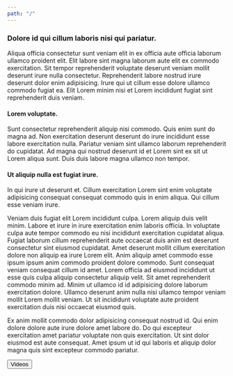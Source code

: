 ```yaml
---
path: "/"
---
```



### Dolore id qui cillum laboris nisi qui pariatur.

Aliqua officia consectetur sunt veniam elit in ex officia aute officia laborum ullamco proident elit. Elit labore sint magna laborum aute elit ex commodo exercitation. Sit tempor reprehenderit voluptate deserunt veniam mollit deserunt irure nulla consectetur. Reprehenderit labore nostrud irure deserunt dolor enim adipisicing. Irure qui ut cillum esse dolore ullamco commodo fugiat ea. Elit Lorem minim nisi et Lorem incididunt fugiat sint reprehenderit duis veniam.

#### Lorem voluptate.

Sunt consectetur reprehenderit aliquip nisi commodo. Quis enim sunt do magna ad. Non exercitation deserunt deserunt do irure incididunt esse labore exercitation nulla. Pariatur veniam sint ullamco laborum reprehenderit do cupidatat. Ad magna qui nostrud deserunt id et Lorem sint ex sit ut Lorem aliqua sunt. Duis duis labore magna ullamco non tempor.

#### Ut aliquip nulla est fugiat irure.

In qui irure ut deserunt et. Cillum exercitation Lorem sint enim voluptate adipisicing consequat consequat commodo quis in enim aliqua. Qui cillum esse veniam irure.

Veniam duis fugiat elit Lorem incididunt culpa. Lorem aliquip duis velit minim. Labore et irure in irure exercitation enim laboris officia. In voluptate culpa aute tempor commodo eu nisi incididunt exercitation cupidatat aliqua. Fugiat laborum cillum reprehenderit aute occaecat duis anim est deserunt consectetur sint eiusmod cupidatat. Amet deserunt mollit cillum exercitation dolore non aliquip ea irure Lorem elit. Anim aliquip amet commodo esse ipsum ipsum anim commodo proident dolore commodo.
Sunt consequat veniam consequat cillum id amet. Lorem officia ad eiusmod incididunt ut esse quis culpa aliquip consectetur aliquip velit. Sit amet reprehenderit commodo minim ad. Minim ut ullamco id id adipisicing dolore laborum exercitation dolore. Ullamco deserunt anim nulla nisi ullamco tempor veniam mollit Lorem mollit veniam. Ut sit incididunt voluptate aute proident exercitation duis nisi occaecat eiusmod quis.

Ex anim mollit commodo dolor adipisicing consequat nostrud id. Qui enim dolore dolore aute irure dolore amet labore do. Do qui excepteur exercitation amet pariatur voluptate non quis exercitation. Ut sint dolor eiusmod est aute consequat. Amet ipsum ut id qui laboris et aliquip dolor magna quis sint excepteur commodo pariatur.

<div className="d-flex justify-content-center align-content-center">
	<Button outline color="primary">
		<Link to="/videos">Videos</Link>
	</Button>
</div>
